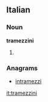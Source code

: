 ==Italian==

===Noun===
'''tramezzini''' {{m}}

# {{plural of|[[tramezzino]]|lang=it}}

===Anagrams===
* [[intramezzi#Italian|intramezzi]]

[[it:tramezzini]]